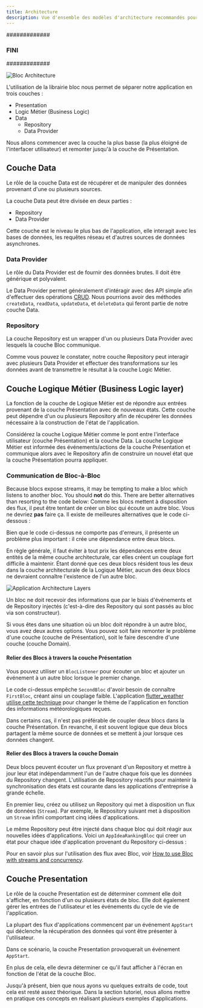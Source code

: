 ```yaml
---
title: Architecture
description: Vue d'ensemble des modèles d'architecture recommandés pour l'utilisation de Bloc.
---
```


#############
### FINI 
#############


![Bloc Architecture](~/assets/concepts/bloc_architecture_full.png)

L'utilisation de la librairie bloc nous permet de séparer notre application en trois couches :

- Presentation
- Logic Métier (Business Logic)
- Data
  - Repository
  - Data Provider

Nous allons commencer avec la couche la plus basse (la plus éloigné de l'interfacer utilisateur) et remonter jusqu'à la couche de Présentation. 

## Couche Data

Le rôle de la couche Data est de récupérer et de manipuler des données provenant d'une ou plusieurs sources.

La couche Data peut être divisée en deux parties :

- Repository
- Data Provider

Cette couche est le niveau le plus bas de l'application, elle interagit avec les bases de données, les requêtes réseau et d'autres sources de données asynchrones.

### Data Provider

Le rôle du Data Provider est de fournir des données brutes. Il doit être générique et polyvalent.

Le Data Provider permet généralement d'intéragir avec des API simple afin d'effectuer des opérations [CRUD](https://en.wikipedia.org/wiki/Create,_read,_update_and_delete).
Nous pourrions avoir des méthodes `createData`, `readData`, `updateData`, et `deleteData` qui feront partie de notre couche Data.

<DataProviderSnippet />

### Repository

La couche Repository est un wrapper d'un ou plusieurs Data Provider avec lesquels la couche Bloc communique.

<RepositorySnippet />

Comme vous pouvez le constater, notre couche Repository peut interagir avec plusieurs Data Provider et effectuer des transformations sur les données avant de transmettre le résultat à la couche Logic Métier.

## Couche Logique Métier (Business Logic layer)

La fonction de la couche de Logique Métier est de répondre aux entrées provenant de la couche Présentation avec de nouveaux états. Cette couche peut dépendre d'un ou plusieurs Repository afin de récupérer les données nécessaire à la construction de l'état de l'application.

Considérez la couche Logique Métier comme le pont entre l'interface utilisateur (couche Présentation) et la couche Data. La couche Logique Métier est informée des événements/actions de la couche Présentation et communique alors avec le Repository afin de construire un nouvel état que la couche Présentation pourra appliquer.

<BusinessLogicComponentSnippet />

### Communication de Bloc-à-Bloc 

Because blocs expose streams, it may be tempting to make a bloc which listens to another bloc. You should **not** do this. There are better alternatives than resorting to the code below:
Comme les blocs mettent à disposition des flux, il peut être tentant de créer un bloc qui écoute un autre bloc. Vous ne devriez **pas** faire ça. Il existe de meilleures alternatives que le code ci-dessous :

<BlocTightCouplingSnippet />

Bien que le code ci-dessus ne comporte pas d'erreurs, il présente un problème plus important : il crée une dépendance entre deux blocs.

En règle générale, il faut éviter à tout prix les dépendances entre deux entités de la même couche architecturale, car elles créent un couplage fort difficile à maintenir. Étant donné que ces deux blocs résident tous les deux dans la couche architecturale de la Logique Métier, aucun des deux blocs ne devraient connaître l'existence de l'un autre bloc.

![Application Architecture Layers](~/assets/architecture/architecture.png)

Un bloc ne doit recevoir des informations que par le biais d'événements et de Repository injectés (c'est-à-dire des Repository qui sont passés au bloc via son constructeur).

Si vous êtes dans une situation où un bloc doit répondre à un autre bloc, vous avez deux autres options. Vous pouvez soit faire remonter le problème d'une couche (couche de Présentation), soit le faire descendre d'une couche (couche Domain).

#### Relier des Blocs à travers la couche Présentation

Vous pouvez utiliser un `BlocListener` pour écouter un bloc et ajouter un événement à un autre bloc lorsque le premier change.

<BlocLooseCouplingPresentationSnippet />

Le code ci-dessus empêche `SecondBloc` d'avoir besoin de connaître `FirstBloc`, créant ainsi un couplage faible. L'application [flutter_weather](/tutorials/flutter-weather) [utilise cette technique](https://github.com/felangel/bloc/blob/b4c8db938ad71a6b60d4a641ec357905095c3965/examples/flutter_weather/lib/weather/view/weather_page.dart#L38-L42) pour changer le thème de l'application en fonction des informations météorologiques reçues.

Dans certains cas, il n'est pas préférable de coupler deux blocs dans la couche Présentation. En revanche, il est souvent logique que deux blocs partagent la même source de données et se mettent à jour lorsque ces données changent.

#### Relier des Blocs à travers la couche Domain

Deux blocs peuvent écouter un flux provenant d'un Repository et mettre à jour leur état indépendamment l'un de l'autre chaque fois que les données du Repository changent. L'utilisation de Repository réactifs pour maintenir la synchronisation des états est courante dans les applications d'entreprise à grande échelle.

En premier lieu, créez ou utilisez un Repository qui met à disposition un flux de données (`Stream`). Par exemple, le Repository suivant met à disposition un `Stream` infini comportant cinq idées d'applications. 

<AppIdeasRepositorySnippet />

Le même Repository peut être injecté dans chaque bloc qui doit réagir aux nouvelles idées d'applications. Voici un `AppIdeaRankingBloc` qui creer un état pour chaque idée d'application provenant du Repository ci-dessus :

<AppIdeaRankingBlocSnippet />

Pour en savoir plus sur l'utilisation des flux avec Bloc, voir [How to use Bloc with streams and concurrency](https://verygood.ventures/blog/how-to-use-bloc-with-streams-and-concurrency).

## Couche Presentation

Le rôle de la couche Presentation est de déterminer comment elle doit s'afficher, en fonction d'un ou plusieurs états de bloc. Elle doit également gérer les entrées de l'utilisateur et les événements du cycle de vie de l'application.

La plupart des flux d'applications commencent par un événement `AppStart` qui déclenche la récupération des données qui vont être présenter à l'utilisateur.

Dans ce scénario, la couche Presentation provoquerait un événement `AppStart`.

En plus de cela, elle devra déterminer ce qu'il faut afficher à l'écran en fonction de l'état de la couche Bloc.

<PresentationComponentSnippet />

Jusqu'à présent, bien que nous ayons vu quelques extraits de code, tout cela est resté assez théorique. Dans la section tutoriel, nous allons mettre en pratique ces concepts en réalisant plusieurs exemples d'applications.